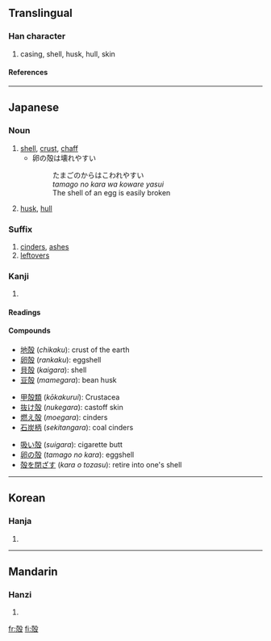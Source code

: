 {{see|壳|殼}}

==Translingual==
===Han character===
{{Han char|rn=79|rad=殳|as=07|sn=11|four=|canj=土弓竹弓水 (GNHNE), XX土弓竹 (XXGNH)}}
# casing, shell, husk, hull, skin
====References====
{{Han ref|kx=0586.011|dj=0978.120|hdz=32159.050|uh=6BBB|ud=27579}}

----
==Japanese==
===Noun===
{{ja-noun|k|hira=から|rom=kara}}
# [[shell]], [[crust]], [[chaff]]
#* 卵の殻は壊れやすい
#*: たまごのからはこわれやすい
#*: ''tamago no kara wa koware yasui''
#*: The shell of an egg is easily broken
# [[husk]], [[hull]]
===Suffix===
{{ja-pos|k|suffix|hira=がら|rom=gara|hidx=から}}
# [[cinders]], [[ashes]]
# [[leftovers]]
===Kanji===
{{ja-kanji|grade=c|rs=殳07}}
# {{defn|Japanese}} 
====Readings====
{{ja-readings|on=[[かく]] (''kaku''), [[こく]] (''koku''), [[ばい]] (''bai'')|kun=[[から]] (''kara''), [[がら]] (''gara'')}}
====Compounds====
{{top3}}
*[[地殻]] (''chikaku''): crust of the earth
*[[卵殻]] (''rankaku''): eggshell
*[[貝殻]] (''kaigara''): shell
*[[豆殻]] (''mamegara''): bean husk
{{mid3}}
*[[甲殻類]] (''kōkakurui''): Crustacea
*[[抜け殻]] (''nukegara''): castoff skin
*[[燃え殻]] (''moegara''): cinders
*[[石炭柄]] (''sekitangara''): coal cinders
{{mid3}}
*[[吸い殻]] (''suigara''): cigarette butt
*[[卵の殻]] (''tamago no kara''): eggshell
*[[殻を閉ざす]] (''kara o tozasu''): retire into one's shell
{{bottom}}
----

==Korean==
===Hanja===
{{ko-hanja|hangeul=각|eumhun=|rv=gak|mr=kak|y=kak}}
# {{defn|Korean}}

----
==Mandarin==
===Hanzi===
{{cmn-hanzi|sim=壳|pin=[[ké]] ([[ke2]]), [[qiào]] ([[qiao4]]), [[què]] ([[que4]])|wg=k'o<sup>2</sup>, ch'iao<sup>4</sup>, ch'üeh<sup>4</sup>}}
# {{defn|Mandarin}}

[[fr:殻]]
[[fi:殻]]